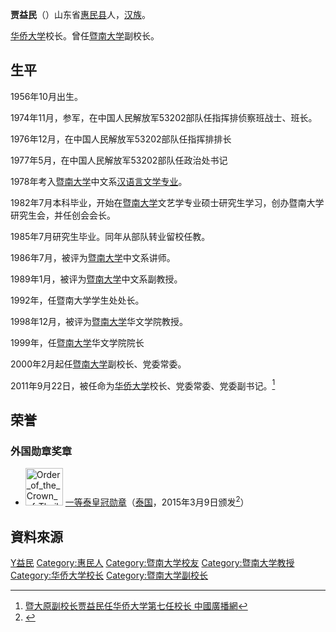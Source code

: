{{multiple issues|
{{Expand|time=2012-03-06T09:39:52+00:00}}
{{Prose|time=2012-03-06T09:39:52+00:00}}
{{Refimprove|time=2012-03-06T09:39:52+00:00}}
}}

'''贾益民'''（{{bd|1956年|10月|||catIdx=J贾}}）山东省[[惠民县|惠民县]]人，[[汉族|汉族]]。

[[华侨大学|华侨大学]]校长。曾任[[暨南大学|暨南大学]]副校长。

==生平==
1956年10月出生。

1974年11月，参军，在中国人民解放军53202部队任指挥排侦察班战士、班长。

1976年12月，在中国人民解放军53202部队任指挥排排长

1977年5月，在中国人民解放军53202部队任政治处书记

1978年考入[[暨南大学|暨南大学]]中文系[[汉语言文学专业|汉语言文学专业]]。

1982年7月本科毕业，开始在[[暨南大学|暨南大学]]文艺学专业硕士研究生学习，创办暨南大学研究生会，并任创会会长。

1985年7月研究生毕业。同年从部队转业留校任教。

1986年7月，被评为[[暨南大学|暨南大学]]中文系讲师。

1989年1月，被评为[[暨南大学|暨南大学]]中文系副教授。

1992年，任暨南大学学生处处长。

1998年12月，被评为[[暨南大学|暨南大学]]华文学院教授。

1999年，任[[暨南大学|暨南大学]]华文学院院长

2000年2月起任[[暨南大学|暨南大学]]副校长、党委常委。

2011年9月22日，被任命为[[华侨大学|华侨大学]]校长、党委常委、党委副书记。<ref>[http://edu.cnr.cn/yw/201109/t20110923_508539802.html 暨大原副校长贾益民任华侨大学第七任校长 中國廣播網]</ref>

== 荣誉 ==
===外国勋章奖章===
* [[File:Order_of_the_Crown_of_Thailand_-_1st_Class_(Thailand)_ribbon.svg|60px]] [[泰皇冠勋章|一等泰皇冠勋章]]（[[泰国|泰国]]，2015年3月9日颁发<ref>{{cite web |title=泰国国王授予中国华侨大学校长贾益民“一等泰皇冠勋章” |url=https://www.hqu.edu.cn/info/1220/61533.htm |publisher=华侨大学新闻中心 |date=2015-03-09 |accessdate=2021-09-08 |archive-date=2021-09-08 |archive-url=https://web.archive.org/web/20210908041013/https://www.hqu.edu.cn/info/1220/61533.htm |dead-url=no }}</ref>）

==資料來源==
<div class="references-small"><references/></div>

{{DEFAULTSORT:J賈益民}}
[[Category:贾姓|Y益民]]
[[Category:惠民人|Category:惠民人]]
[[Category:暨南大学校友|Category:暨南大学校友]]
[[Category:暨南大学教授|Category:暨南大学教授]]
[[Category:华侨大学校长|Category:华侨大学校长]]
[[Category:暨南大学副校长|Category:暨南大学副校长]]